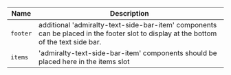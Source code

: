 
| Name | Description |
| --- | --- |
| `footer` | additional 'admiralty-text-side-bar-item' components can be placed in the footer slot to display at the bottom of the text side bar. |
| `items` | 'admiralty-text-side-bar-item' components should be placed here in the items slot |

